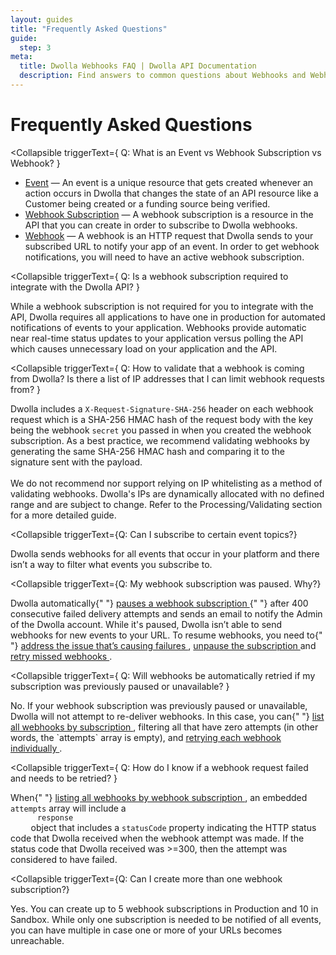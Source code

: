```yaml
---
layout: guides
title: "Frequently Asked Questions"
guide:
  step: 3
meta:
  title: Dwolla Webhooks FAQ | Dwolla API Documentation
  description: Find answers to common questions about Webhooks and Webhook subscriptions in the Dwolla API.
---
```


# Frequently Asked Questions

<Collapsible
  triggerText={
    <span>Q: What is an Event vs Webhook Subscription vs Webhook?</span>
  }
>
  <ul>
    <li>
      <a href="/api-reference/events">Event</a> — An event is a unique resource
      that gets created whenever an action occurs in Dwolla that changes the
      state of an API resource like a Customer being created or a funding source
      being verified.
    </li>
    <li>
      <a href="/api-reference/webhook-subscriptions">Webhook Subscription</a> —
      A webhook subscription is a resource in the API that you can create in
      order to subscribe to Dwolla webhooks.
    </li>
    <li>
      <a href="/api-reference/webhooks">Webhook</a> — A webhook is an HTTP
      request that Dwolla sends to your subscribed URL to notify your app of an
      event. In order to get webhook notifications, you will need to have an
      active webhook subscription.
    </li>
  </ul>
</Collapsible>

<Collapsible
  triggerText={
    <span>
      Q: Is a webhook subscription required to integrate with the Dwolla API?
    </span>
  }
>
  <p>
    While a webhook subscription is not required for you to integrate with the
    API, Dwolla requires all applications to have one in production for
    automated notifications of events to your application. Webhooks provide
    automatic near real-time status updates to your application versus polling
    the API which causes unnecessary load on your application and the API.
  </p>
</Collapsible>

<Collapsible
  triggerText={
    <span>
      Q: How to validate that a webhook is coming from Dwolla? Is there a list
      of IP addresses that I can limit webhook requests from?
    </span>
  }
>
  <p>
    Dwolla includes a <code>X-Request-Signature-SHA-256</code> header on each
    webhook request which is a SHA-256 HMAC hash of the request body with the
    key being the webhook <code>secret</code> you passed in when you created the
    webhook subscription. As a best practice, we recommend validating webhooks
    by generating the same SHA-256 HMAC hash and comparing it to the signature
    sent with the payload.
    <br />
    <br />
    We do not recommend nor support relying on IP whitelisting as a method of validating
    webhooks. Dwolla's IPs are dynamically allocated with no defined range and are
    subject to change. Refer to the Processing/Validating section for a more detailed
    guide.
  </p>
</Collapsible>

<Collapsible
  triggerText={<span>Q: Can I subscribe to certain event topics?</span>}
>
  <p>
    Dwolla sends webhooks for all events that occur in your platform and there
    isn’t a way to filter what events you subscribe to.
  </p>
</Collapsible>

<Collapsible
  triggerText={<span>Q: My webhook subscription was paused. Why?</span>}
>
  <p>
    Dwolla automatically{" "}
    <a href="/api-reference/webhook-subscriptions#automatic-pause-of-a-webhook-subscription">
      pauses a webhook subscription
    </a>{" "}
    after 400 consecutive failed delivery attempts and sends an email to notify
    the Admin of the Dwolla account. While it's paused, Dwolla isn’t able to
    send webhooks for new events to your URL. To resume webhooks, you need to{" "}
    <a href="/api-reference/webhook-subscriptions#acknowledgement-and-retries">
      address the issue that’s causing failures
    </a>
    , <a href="/api-reference/webhook-subscriptions/update#update-a-webhook-subscription">
      unpause the subscription
    </a> and <a href="/api-reference/webhooks/retry#retry-a-webhook">
      retry missed webhooks
    </a>.
  </p>
</Collapsible>

<Collapsible
  triggerText={
    <span>
      Q: Will webhooks be automatically retried if my subscription was
      previously paused or unavailable?
    </span>
  }
>
  <p>
    No. If your webhook subscription was previously paused or unavailable,
    Dwolla will not attempt to re-deliver webhooks. In this case, you can{" "}
    <a href="/api-reference/webhook-subscriptions/list-webhooks">
      list all webhooks by subscription
    </a>
    , filtering all that have zero attempts (in other words, the `attempts` array
    is empty), and <a href="/api-reference/webhooks/retry">
      retrying each webhook individually
    </a>.
  </p>
</Collapsible>

<Collapsible
  triggerText={
    <span>
      Q: How do I know if a webhook request failed and needs to be retried?
    </span>
  }
>
  <p>
    When{" "}
    <a href="/api-reference/webhook-subscriptions/list-webhooks">
      listing all webhooks by webhook subscription
    </a>
    , an embedded <code>attempts</code> array will include a <code>
      response
    </code> object that includes a <code>statusCode</code> property indicating the
    HTTP status code that Dwolla received when the webhook attempt was made. If the
    status code that Dwolla received was >=300, then the attempt was considered to
    have failed.
  </p>
</Collapsible>

<Collapsible
  triggerText={<span>Q: Can I create more than one webhook subscription?</span>}
>
  <p>
    Yes. You can create up to 5 webhook subscriptions in Production and 10 in
    Sandbox. While only one subscription is needed to be notified of all events,
    you can have multiple in case one or more of your URLs becomes unreachable.
  </p>
</Collapsible>
